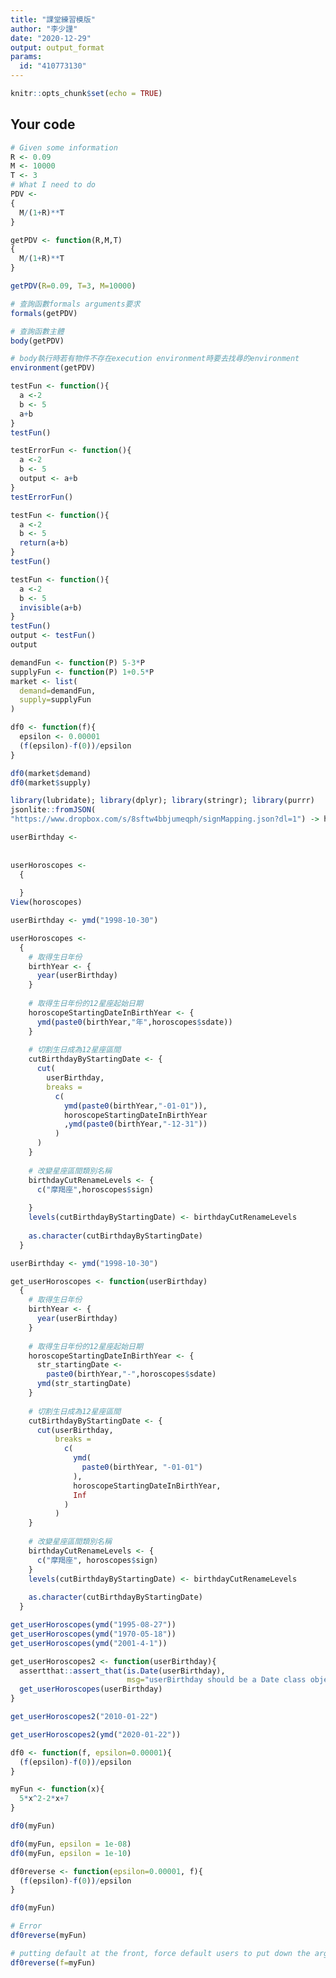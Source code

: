 ```yaml
---
title: "課堂練習模版"
author: "李少謹"
date: "2020-12-29"
output: output_format
params:
  id: "410773130"
---
```


```r
knitr::opts_chunk$set(echo = TRUE)
```

## Your code

```r
# Given some information
R <- 0.09
M <- 10000
T <- 3
# What I need to do
PDV <- 
{
  M/(1+R)**T
}
```


```r
getPDV <- function(R,M,T) 
{
  M/(1+R)**T
}
```


```r
getPDV(R=0.09, T=3, M=10000)
```


```r
# 查詢函數formals arguments要求
formals(getPDV)
```


```r
# 查詢函數主體
body(getPDV)
```


```r
# body執行時若有物件不存在execution environment時要去找尋的environment
environment(getPDV)
```





```r
testFun <- function(){
  a <-2
  b <- 5
  a+b
}
testFun()
```


```r
testErrorFun <- function(){
  a <-2
  b <- 5
  output <- a+b
}
testErrorFun()
```


```r
testFun <- function(){
  a <-2
  b <- 5
  return(a+b)
}
testFun()
```


```r
testFun <- function(){
  a <-2
  b <- 5
  invisible(a+b)
}
testFun()
output <- testFun()
output
```


```r
demandFun <- function(P) 5-3*P
supplyFun <- function(P) 1+0.5*P
market <- list(
  demand=demandFun,
  supply=supplyFun
)
```


```r
df0 <- function(f){
  epsilon <- 0.00001
  (f(epsilon)-f(0))/epsilon
}

df0(market$demand)
df0(market$supply)
```


```r
library(lubridate); library(dplyr); library(stringr); library(purrr)
jsonlite::fromJSON(
"https://www.dropbox.com/s/8sftw4bbjumeqph/signMapping.json?dl=1") -> horoscopes
```


```r
userBirthday <- 
  
  
userHoroscopes <- 
  {
    
  }
View(horoscopes)
```


```r
userBirthday <- ymd("1998-10-30")

userHoroscopes <- 
  {
    # 取得生日年份
    birthYear <- {
      year(userBirthday)
    }
    
    # 取得生日年份的12星座起始日期
    horoscopeStartingDateInBirthYear <- {
      ymd(paste0(birthYear,"年",horoscopes$sdate))
    }
    
    # 切割生日成為12星座區間
    cutBirthdayByStartingDate <- {
      cut(
        userBirthday,
        breaks = 
          c(
            ymd(paste0(birthYear,"-01-01")),
            horoscopeStartingDateInBirthYear
            ,ymd(paste0(birthYear,"-12-31"))
          )
      )
    }
    
    # 改變星座區間類別名稱
    birthdayCutRenameLevels <- {
      c("摩羯座",horoscopes$sign)
        
    }
    levels(cutBirthdayByStartingDate) <- birthdayCutRenameLevels
    
    as.character(cutBirthdayByStartingDate)
  }
```


```r
userBirthday <- ymd("1998-10-30")

get_userHoroscopes <- function(userBirthday)
  {
    # 取得生日年份
    birthYear <- {
      year(userBirthday)
    }
    
    # 取得生日年份的12星座起始日期
    horoscopeStartingDateInBirthYear <- {
      str_startingDate <- 
        paste0(birthYear,"-",horoscopes$sdate)
      ymd(str_startingDate)
    }
    
    # 切割生日成為12星座區間
    cutBirthdayByStartingDate <- {
      cut(userBirthday,
          breaks =
            c(
              ymd(
                paste0(birthYear, "-01-01")
              ),
              horoscopeStartingDateInBirthYear,
              Inf
            )
          )
    }
    
    # 改變星座區間類別名稱
    birthdayCutRenameLevels <- {
      c("摩羯座", horoscopes$sign)
    }
    levels(cutBirthdayByStartingDate) <- birthdayCutRenameLevels
    
    as.character(cutBirthdayByStartingDate)
  }
```


```r
get_userHoroscopes(ymd("1995-08-27"))
get_userHoroscopes(ymd("1970-05-18"))
get_userHoroscopes(ymd("2001-4-1"))
```


```r
get_userHoroscopes2 <- function(userBirthday){
  assertthat::assert_that(is.Date(userBirthday),
                          msg="userBirthday should be a Date class object.")
  get_userHoroscopes(userBirthday)
}
```

```r
get_userHoroscopes2("2010-01-22")
```


```r
get_userHoroscopes2(ymd("2020-01-22"))
```


```r
df0 <- function(f, epsilon=0.00001){
  (f(epsilon)-f(0))/epsilon
}
```


```r
myFun <- function(x){
  5*x^2-2*x+7
}
```


```r
df0(myFun)
```


```r
df0(myFun, epsilon = 1e-08)
df0(myFun, epsilon = 1e-10)
```


```r
df0reverse <- function(epsilon=0.00001, f){
  (f(epsilon)-f(0))/epsilon
}
```


```r
df0(myFun)
```


```r
# Error
df0reverse(myFun)
```


```r
# putting default at the front, force default users to put down the argument name f in every use. 
df0reverse(f=myFun)
```


```r
```

```r
```


```r
```


```r
```


```r
```


```r
```

